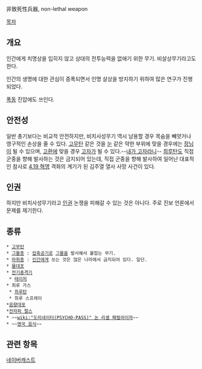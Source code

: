非致死性兵器, non-lethal weapon

[[목차]]

== 개요 ==
인간에게 치명상을 입히지 않고 상대의 전투능력을 없애기 위한 무기. 비살상무기라고도 한다.

인간의 생명에 대한 관심이 증폭되면서 인명 살상을 방지하기 위하여 많은 연구가 진행되었다.

[[폭동]] 진압에도 쓰인다.

== 안전성 ==
일반 총기보다는 비교적 안전하지만, 비치사성무기 역시 남용할 경우 목숨을 빼앗거나 영구적인 손상을 줄 수 있다. [[고무탄]] 같은 것을 [[눈]] 같은 약한 부위에 맞을 경우에는 [[장님]]이 될 수 있으며, [[고환]]에 맞을 경우 [[고자]]가 될 수 있다.--[[내가 고자라니]]-- [[최루탄]]도 직접 군중을 향해 발사하는 것은 금지되어 있는데, 직접 군중을 향해 발사하여 일어난 대표적인 참사로 [[4.19 혁명]] 격화의 계기가 된 김주열 열사 사망 사건이 있다. 

== 인권 ==
하지만 비치사성무기라고 [[인권]] 논쟁을 피해갈 수 있는 것은 아니다.
주로 진보 언론에서 문제를 제기한다.

== 종류 ==
 * [[고무탄]]
 * [[그물총]] : [[압축공기]]로 [[그물]]을 발사해서 붙잡는 무기.
 * [[마취총]] : [[인간]]에게 쏘는 것은 많은 나라에서 금지되어 있다. 일단.
 * [[물대포]]
 * [[전기충격기]]
  * [[테이저]]
 * 최루 가스
  * [[최루탄]]
  * 최루 스프레이
 *[[음향대포]]
 *[[전자파 펄스]]
 * ~~[[wiki:"도미네이터(PSYCHO-PASS)" 논 리셀 패럴라이저]]~~
 * ~~[[영국 음식]]~~

== 관련 항목 ==
[http://navercast.naver.com/contents.nhn?contents_id=3798 네이버캐스트]
